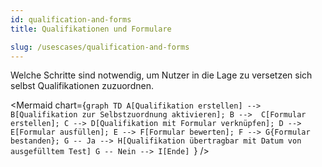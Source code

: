 ---
id: qualification-and-forms
title: Qualifikationen und Formulare

slug: /usescases/qualification-and-forms
---


Welche Schritte sind notwendig, um Nutzer in die Lage zu versetzen sich selbst Qualifikationen zuzuordnen.

<Mermaid
  chart={`graph TD
    A[Qualifikation erstellen] --> B[Qualifikation zur Selbstzuordnung aktivieren];
    B -->  C[Formular erstellen];
    C --> D[Qualifikation mit Formular verknüpfen];
    D --> E[Formular ausfüllen];
    E --> F[Formular bewerten];
    F --> G{Formular bestanden};
    G -- Ja --> H[Qualifikation übertragbar mit Datum von ausgefülltem Test]
    G -- Nein --> I[Ende]
    `}
/>
